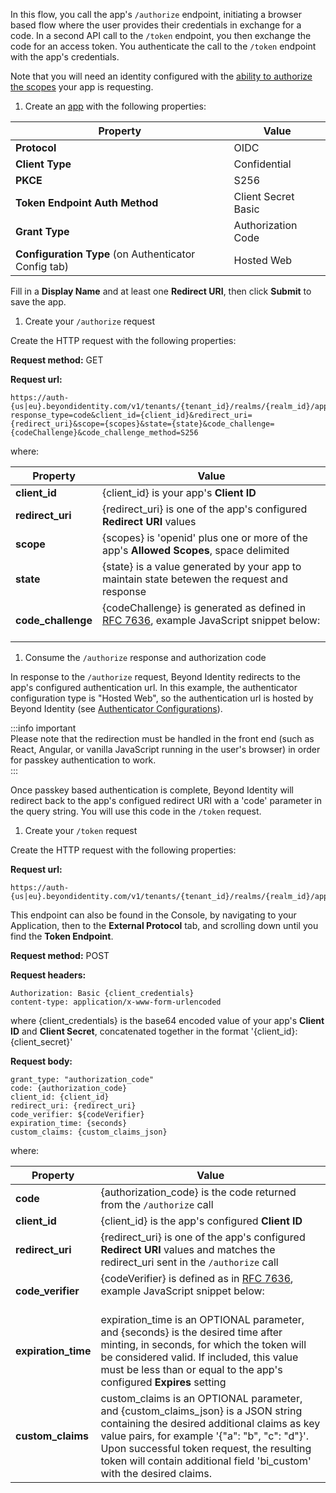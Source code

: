 
In this flow, you call the app's `/authorize` endpoint, initiating a browser based flow where the user provides their credentials in exchange for a code.
In a second API call to the `/token` endpoint, you then exchange the code for an access token.
You authenticate the call to the `/token` endpoint with the app's credentials.

Note that you will need an identity configured with the [ability to authorize the scopes](/docs/api-scopes#scopes-authorized-for-the-identity-approving-the-authorization-request) your app is requesting.

1. Create an [app](/docs/add-an-application) with the following properties:

  | Property | Value |
  | --- | --- |
  | **Protocol** | OIDC |
  | **Client Type** | Confidential |
  | **PKCE** | S256 |
  | **Token Endpoint Auth Method** | Client Secret Basic |
  | **Grant Type** | Authorization Code |
  | **Configuration Type** (on Authenticator Config tab) | Hosted Web |

  Fill in a **Display Name** and at least one **Redirect URI**, then click **Submit** to save the app.

1. Create your `/authorize` request

  Create the HTTP request with the following properties:

  **Request method:** GET

  **Request url:**

  ```http
  https://auth-{us|eu}.beyondidentity.com/v1/tenants/{tenant_id}/realms/{realm_id}/applications/{application_id}/authorize?response_type=code&client_id={client_id}&redirect_uri={redirect_uri}&scope={scopes}&state={state}&code_challenge={codeChallenge}&code_challenge_method=S256
  ```

  where:

  | Property | Value |
  | --- | --- |
  | **client_id** | {client_id} is your app's **Client ID** |
  | **redirect_uri** | {redirect_uri} is one of the app's configured **Redirect URI** values |
  | **scope** | {scopes} is 'openid' plus one or more of the app's **Allowed Scopes**, space delimited |
  | **state** | {state} is a value generated by your app to maintain state betewen the request and response |
  | **code_challenge** | {codeChallenge} is generated as defined in [RFC 7636](https://datatracker.ietf.org/doc/html/rfc7636#section-4.2), example JavaScript snippet below:<br/><br/><CodeChallengeVerifier/> |

1. Consume the `/authorize` response and authorization code

  In response to the `/authorize` request, Beyond Identity redirects to the app's configured authentication url.
  In this example, the authenticator configuration type is "Hosted Web", so the authentication url is hosted by Beyond Identity (see [Authenticator Configurations](/docs/authentication)).

  :::info important  
  Please note that the redirection must be handled in the front end (such as React, Angular, or vanilla JavaScript running in the user's browser) in order for passkey authentication to work.  
  :::

  Once passkey based authentication is complete, Beyond Identity will redirect back to the app's configued redirect URI with a 'code' parameter in the query string. You will use this code in the `/token` request.

1. Create your `/token` request

  Create the HTTP request with the following properties:

  **Request url:**

  ```http
  https://auth-{us|eu}.beyondidentity.com/v1/tenants/{tenant_id}/realms/{realm_id}/applications/{application_id}/token
  ```

  This endpoint can also be found in the Console, by navigating to your Application, then to the **External Protocol** tab, and scrolling down until you find the **Token Endpoint**.

  **Request method:** POST

  **Request headers:**

  ```http
  Authorization: Basic {client_credentials}
  content-type: application/x-www-form-urlencoded
  ```

  where {client_credentials} is the base64 encoded value of your app's **Client ID** and **Client Secret**, concatenated together in the format '{client_id}:{client_secret}'

  **Request body:**

  ```http
  grant_type: "authorization_code"
  code: {authorization_code}
  client_id: {client_id}
  redirect_uri: {redirect_uri}
  code_verifier: ${codeVerifier}
  expiration_time: {seconds}
  custom_claims: {custom_claims_json}
  ```

  where:

  | Property | Value |
  | --- | --- |
  | **code** | {authorization_code} is the code returned from the `/authorize` call |
  | **client_id** | {client_id} is the app's configured **Client ID** |
  | **redirect_uri** | {redirect_uri} is one of the app's configured **Redirect URI** values and matches the redirect_uri sent in the `/authorize` call |
  | **code_verifier** | {codeVerifier} is defined as in [RFC 7636](https://datatracker.ietf.org/doc/html/rfc7636#section-4.1), example JavaScript snippet below:<br/><br/><CodeChallengeVerifier/> |
  | **expiration_time** | expiration_time is an OPTIONAL parameter, and {seconds} is the desired time after minting, in seconds, for which the token will be considered valid. If included, this value must be less than or equal to the app's configured **Expires** setting |
  | **custom_claims** | custom_claims is an OPTIONAL parameter, and {custom_claims_json} is a JSON string containing the desired additional claims as key value pairs, for example '{"a": "b", "c": "d"}'. Upon successful token request, the resulting token will contain additional field 'bi_custom' with the desired claims. |
